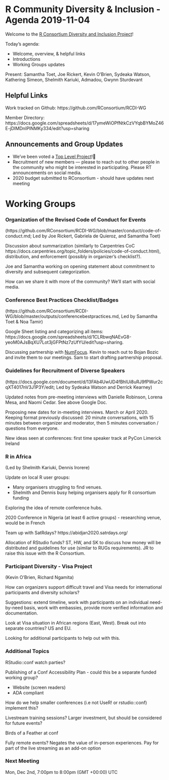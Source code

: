 # R Community Diversity & Inclusion - Agenda 2019-11-04

Welcome to the [R Consortium Diversity and Inclusion Project](https://www.r-consortium.org/projects/r-community-diversity-and-inclusion)!

Today's agenda:

+ Welcome, overview, & helpful links
+ Introductions
+ Working Groups updates 

Present: Samantha Toet, Joe Rickert, Kevin O'Brien, Sydeaka Watson, Kathering Simeon, Shelmith Kariuki, Admadou, Gwynn Sturdevant

## Helpful Links

Work tracked on Github: https://github.com/RConsortium/RCDI-WG

Member Directory: https://docs.google.com/spreadsheets/d/17ymeWiOPfNtkCzVYqbBYMoZ46E-jDIMDnIPINMKy334/edit?usp=sharing

## Announcements and Group Updates

+ We've been voted a [Top Level Project](https://www.r-consortium.org/projects)!🎉 
+ Recruitment of new members — please to reach out to other people in the community who might be interested in participating. Please RT announcements on social media. 
+ 2020 budget submitted to RConsortium - should have updates next meeting

# Working Groups

### Organization of the Revised Code of Conduct for Events

(https://github.com/RConsortium/RCDI-WG/blob/master/conduct/code-of-conduct.md; Led by Joe Rickert, Gabriela de Quieroz, and Samantha Toet)

Discussion about summarization (similarly to Carpentries CoC https://docs.carpentries.org/topic_folders/policies/code-of-conduct.html), distribution, and enforcement (possibly in organizer’s checklist?). 

Joe and Samantha working on opening statement about commitment to diversity and subsequent categorization.

How can we share it with more of the community? We’ll start with social media. 

### Conference Best Practices Checklist/Badges

(https://github.com/RConsortium/RCDI-WG/blob/master/outputs/conferencebestpractices.md, Led by Samantha Toet & Noa Tamir)

Google Sheet listing and categorizing all items: https://docs.google.com/spreadsheets/d/1CLRbwqNAEvG8-yeoM0AJsBqXU7Lot3jGFPtNz7zUfYU/edit?usp=sharing. 

Discussing partnership with [NumFocus](https://numfocus.org/programs/diversity-inclusion). Kevin to reach out to Bojan Bozic and invite them to our meetings. Sam to start drafting partnership proposal. 

### Guidelines for Recruitment of Diverse Speakers

(https://docs.google.com/document/d/13FAb4UwUD4fBhlUi8uRJ9fPWur2cqXT4017nV3J1P3Y/edit; Led by Sydeaka Watson and Derrick Kearney)

Updated notes from pre-meeting interviews with Danielle Robinson, Lorena Mesa, and Naomi Cedar. See above Google Doc.

Proposing new dates for in-meeting interviews. March or April 2020. Keeping format previously discussed: 20 minute conversations, with 15 minutes between organizer and moderator, then 5 minutes conversation / questions from everyone.

New ideas seen at conferences: first time speaker track at PyCon Limerick Ireland

### R in Africa

(Led by Shelmith Kariuki, Dennis Irorere)

Update on local R user groups:

+ Many organisers struggling to find venues. 
+ Shelmith and Dennis busy helping organisers apply for R consortium funding

Exploring the idea of remote conference hubs. 

2020 Conference in Nigeria (at least 6 active groups) - researching venue, would be in French

Team up with SatRdays? https://abidjan2020.satrdays.org/

Allocation of RStudio funds? ST, HW, and SK to discuss how money will be distributed and guidelines for use (similar to RUGs requirements). JR to raise this issue with the R Consortium.

### Participant Diversity - Visa Project

(Kevin O’Brien, Richard Ngamita)

How can organizers support difficult travel and Visa needs for international participants and diversity scholars? 

Suggestions: extend timeline, work with participants on an individual need-by-need basis, work with embassies, provide more verified information and documentation. 

Look at Visa situation in African regions (East, West). Break out into separate countries? US and EU.

Looking for additional participants to help out with this. 

### Additional Topics

RStudio::conf watch parties?

Publishing of a Conf Accessibility Plan - could this be a separate funded working group?

+ Website (screen readers)
+ ADA compliant

How do we help smaller conferences (i.e not UseR! or rstudio::conf) implement this?

Livestream training sessions? Larger investment, but should be considered for future events?

Birds of a Feather at conf

Fully remote events? Negates the value of in-person experiences. Pay for part of the live streaming as an add-on option 

### Next Meeting

Mon, Dec 2nd, 7:00pm to 8:00pm (GMT +00:00) UTC




